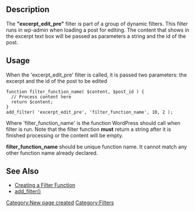 ==Description==
The <b>"excerpt_edit_pre"</b> filter is part of a group of dynamic filters. This filter runs in wp-admin when loading a post for editing. The content that shows in the excerpt text box will be passed as parameters a string and the id of the post.

==Usage==

When the 'excerpt_edit_pre' filter is called, it is passed two parameters: the excerpt and the id of the post to be edited

<pre>
function filter_function_name( $content, $post_id ) {
  // Process content here
  return $content;
}
add_filter( 'excerpt_edit_pre', 'filter_function_name', 10, 2 );
</pre>

Where 'filter_function_name' is the function WordPress should call when filter is run. Note that the filter function <b>must</b> return a string after it is finished processing or the content will be empty.

'''filter_function_name''' should be unique function name. It cannot match any other function name already declared.

==See Also==
* [[Plugin_API#Create_a_Filter_Function|Creating a Filter Function]]
* [[Function_Reference/add_filter|add_filter()]]

[[Category:New page created]]
[[Category:Filters]]